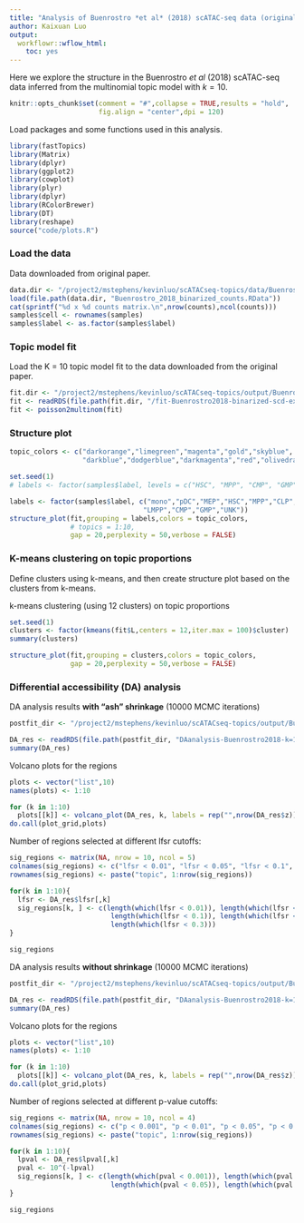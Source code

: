 ```yaml
---
title: "Analysis of Buenrostro *et al* (2018) scATAC-seq data (original data, bulk peaks) using fastTopics with K = 10"
author: Kaixuan Luo
output:
  workflowr::wflow_html:
    toc: yes
---
```


Here we explore the structure in the Buenrostro *et al* (2018) 
scATAC-seq data inferred from the 
multinomial topic model with $k = 10$.

```r
knitr::opts_chunk$set(comment = "#",collapse = TRUE,results = "hold",
                      fig.align = "center",dpi = 120)
```

Load packages and some functions used in this analysis.

```r
library(fastTopics)
library(Matrix)
library(dplyr)
library(ggplot2)
library(cowplot)
library(plyr)
library(dplyr)
library(RColorBrewer)
library(DT)
library(reshape)
source("code/plots.R")
```

### Load the data
Data downloaded from original paper.
```r
data.dir <- "/project2/mstephens/kevinluo/scATACseq-topics/data/Buenrostro_2018/processed_data/"
load(file.path(data.dir, "Buenrostro_2018_binarized_counts.RData"))
cat(sprintf("%d x %d counts matrix.\n",nrow(counts),ncol(counts)))
samples$cell <- rownames(samples)
samples$label <- as.factor(samples$label)
```

### Topic model fit
Load the K = 10 topic model fit to the data downloaded from the original paper.
```r
fit.dir <- "/project2/mstephens/kevinluo/scATACseq-topics/output/Buenrostro_2018/binarized/"
fit <- readRDS(file.path(fit.dir, "/fit-Buenrostro2018-binarized-scd-ex-k=10.rds"))$fit
fit <- poisson2multinom(fit)
```

### Structure plot
```r
topic_colors <- c("darkorange","limegreen","magenta","gold","skyblue",
                  "darkblue","dodgerblue","darkmagenta","red","olivedrab")

set.seed(1)
# labels <- factor(samples$label, levels = c("HSC", "MPP", "CMP", "GMP", "mono", "MEP", "LMPP", "CLP", "pDC", "UNK"))

labels <- factor(samples$label, c("mono","pDC","MEP","HSC","MPP","CLP",
                                 "LMPP","CMP","GMP","UNK"))
structure_plot(fit,grouping = labels,colors = topic_colors,
               # topics = 1:10,
               gap = 20,perplexity = 50,verbose = FALSE)

```

### K-means clustering on topic proportions
Define clusters using k-means, and then create structure plot 
based on the clusters from k-means.

k-means clustering (using 12 clusters) on topic proportions
```r
set.seed(1)
clusters <- factor(kmeans(fit$L,centers = 12,iter.max = 100)$cluster)
summary(clusters)

structure_plot(fit,grouping = clusters,colors = topic_colors,
               gap = 20,perplexity = 50,verbose = FALSE)

```

### Differential accessibility (DA) analysis

DA analysis results **with "ash" shrinkage** (10000 MCMC iterations)

```r
postfit_dir <- "/project2/mstephens/kevinluo/scATACseq-topics/output/Buenrostro_2018/binarized/postfit_v2/"

DA_res <- readRDS(file.path(postfit_dir, "DAanalysis-Buenrostro2018-k=10/DA_regions_topics_ash_10000iters.rds"))
summary(DA_res)
```


Volcano plots for the regions

```r
plots <- vector("list",10)
names(plots) <- 1:10

for (k in 1:10)
  plots[[k]] <- volcano_plot(DA_res, k, labels = rep("",nrow(DA_res$z)))
do.call(plot_grid,plots)

```

Number of regions selected at different lfsr cutoffs:
```r
sig_regions <- matrix(NA, nrow = 10, ncol = 5)
colnames(sig_regions) <- c("lfsr < 0.01", "lfsr < 0.05", "lfsr < 0.1", "lfsr < 0.2", "lfsr < 0.3")
rownames(sig_regions) <- paste("topic", 1:nrow(sig_regions))

for(k in 1:10){
  lfsr <- DA_res$lfsr[,k]
  sig_regions[k, ] <- c(length(which(lfsr < 0.01)), length(which(lfsr < 0.05)),
                         length(which(lfsr < 0.1)), length(which(lfsr < 0.2)), 
                         length(which(lfsr < 0.3)))
}

sig_regions
```


DA analysis results **without shrinkage** (10000 MCMC iterations)

```r
postfit_dir <- "/project2/mstephens/kevinluo/scATACseq-topics/output/Buenrostro_2018/binarized/postfit_v2/"

DA_res <- readRDS(file.path(postfit_dir, "DAanalysis-Buenrostro2018-k=10/DA_regions_topics_noshrinkage_10000iters.rds"))
summary(DA_res)
```

Volcano plots for the regions
```r
plots <- vector("list",10)
names(plots) <- 1:10

for (k in 1:10)
  plots[[k]] <- volcano_plot(DA_res, k, labels = rep("",nrow(DA_res$z)))
do.call(plot_grid,plots)

```

Number of regions selected at different p-value cutoffs:
```r
sig_regions <- matrix(NA, nrow = 10, ncol = 4)
colnames(sig_regions) <- c("p < 0.001", "p < 0.01", "p < 0.05", "p < 0.1")
rownames(sig_regions) <- paste("topic", 1:nrow(sig_regions))

for(k in 1:10){
  lpval <- DA_res$lpval[,k]
  pval <- 10^(-lpval)
  sig_regions[k, ] <- c(length(which(pval < 0.001)), length(which(pval < 0.01)),
                         length(which(pval < 0.05)), length(which(pval < 0.1)))
}

sig_regions
```
